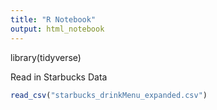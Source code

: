 ```yaml
---
title: "R Notebook"
output: html_notebook
---
```


library(tidyverse)

Read in Starbucks Data

```r
read_csv("starbucks_drinkMenu_expanded.csv")
```

